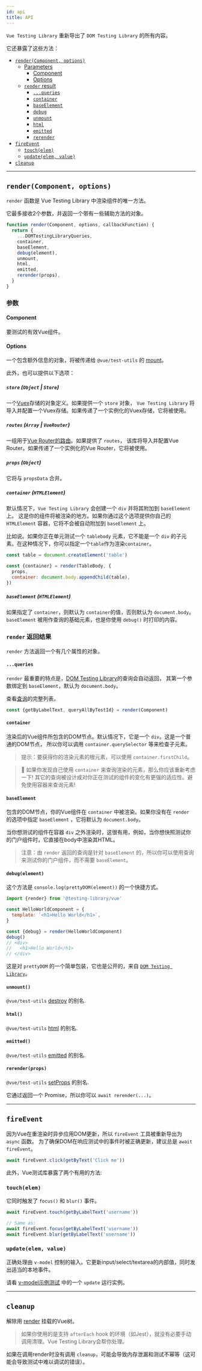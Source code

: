 ```yaml
---
id: api
title: API
---
```


`Vue Testing Library` 重新导出了 `DOM Testing Library` 的所有内容。

它还暴露了这些方法：

- [`render(Component, options)`](#rendercomponent-options)
  - [Parameters](#parameters)
    - [Component](#component)
    - [Options](#options)
  - [`render` result](#render-result)
    - [`...queries`](#queries)
    - [`container`](#container)
    - [`baseElement`](#baseelement)
    - [`debug`](#debugelement)
    - [`unmount`](#unmount)
    - [`html`](#html)
    - [`emitted`](#emitted)
    - [`rerender`](#rerenderprops)
- [`fireEvent`](#fireevent)
  - [`touch(elem)`](#touchelem)
  - [`update(elem, value)`](#updateelem-value)
- [`cleanup`](#cleanup)

---

## `render(Component, options)`

`render` 函数是 Vue Testing Library 中渲染组件的唯一方法。

它最多接收2个参数，并返回一个带有一些辅助方法的对象。

```js
function render(Component, options, callbackFunction) {
  return {
    ...DOMTestingLibraryQueries,
    container,
    baseElement,
    debug(element),
    unmount,
    html,
    emitted,
    rerender(props),
  }
}
```

### 参数

#### Component

要测试的有效Vue组件。

#### Options

一个包含额外信息的对象，将被传递给 `@vue/test-utils` 的 [mount](https://vue-test-utils.vuejs.org/api/options.html#mounting-options)。

此外，也可以提供以下选项：

##### `store` (`Object` | `Store`)

一个[Vuex](https://vuex.vuejs.org/)存储的对象定义。如果提供一个 `store` 对象，
`Vue Testing Library` 将导入并配置一个Vuex存储。如果传递了一个实例化的Vuex存储，它将被使用。

##### `routes` (`Array` | `VueRouter`)

一组用于[Vue Router的路由](https://router.vuejs.org/)。如果提供了 `routes`，
该库将导入并配置Vue Router。如果传递了一个实例化的Vue Router，它将被使用。

##### `props` (`Object`)

它将与 `propsData` 合并。

##### `container` (`HTMLElement`)

默认情况下，`Vue Testing Library` 会创建一个 `div` 并将其附加到 `baseElement` 上。
这是你的组件将被渲染的地方。如果你通过这个选项提供你自己的 `HTMLElement` 容器，它将不会被自动附加到 `baseElement` 上。

比如说。如果你正在单元测试一个 `tablebody` 元素，它不能是一个 `div` 的子元素。在这种情况下，你可以指定一个`table`作为渲染`container`。

```js
const table = document.createElement('table')

const {container} = render(TableBody, {
  props,
  container: document.body.appendChild(table),
})
```

##### `baseElement` (`HTMLElement`)

如果指定了 `container`，则默认为 `container`的值，否则默认为 `document.body`。 
`baseElement` 被用作查询的基础元素，也是你使用 `debug()` 时打印的内容。

### `render` 返回结果

`render` 方法返回一个有几个属性的对象。

#### `...queries`

`render` 最重要的特点是，[DOM Testing Library](queries/about.mdx)的查询会自动返回，
其第一个参数绑定到 `baseElement`，默认为 `document.body`。

查看[查询](queries/about.mdx)的完整列表。

```js
const {getByLabelText, queryAllByTestId} = render(Component)
```

#### `container`

渲染后的Vue组件所包含的DOM节点。默认情况下，它是一个 `div`。这是一个普通的DOM节点，
所以你可以调用 `container.querySelector` 等来检查子元素。

> 提示：要获得你的渲染元素的根元素，可以使用 `container.firstChild`。

> 🚨 如果你发现自己使用 `container` 来查询渲染的元素，那么你应该重新考虑一下! 
> 其它的查询被设计成对你正在测试的组件的变化有更强的适应性。避免使用容器来查询元素!

#### `baseElement`

包含的DOM节点，你的Vue组件在 `container` 中被渲染。如果你没有在 `render` 的选项中指定 `baseElement` ，它将默认为 `document.body`。

当你想测试的组件在容器 `div` 之外渲染时，这很有用，例如，当你想快照测试你的门户组件时，它直接在body中渲染其HTML。

> 注意：由 `render` 返回的查询是针对 `baseElement` 的，所以你可以使用查询来测试你的门户组件，而不需要 `baseElement`。

#### `debug(element)`

这个方法是 `console.log(prettyDOM(element))` 的一个快捷方式。

```jsx
import {render} from '@testing-library/vue'

const HelloWorldComponent = {
  template: `<h1>Hello World</h1>`,
}

const {debug} = render(HelloWorldComponent)
debug()
// <div>
//   <h1>Hello World</h1>
// </div>
```

这是对 `prettyDOM` 的一个简单包装，它也是公开的，来自
[`DOM Testing Library`](dom-testing-library/api-debugging.mdx/#prettydom)。

#### `unmount()`

`@vue/test-utils`
[destroy](https://vue-test-utils.vuejs.org/api/wrapper/#destroy) 的别名.

#### `html()`

`@vue/test-utils`
[html](https://vue-test-utils.vuejs.org/api/wrapper/#html) 的别名.

#### `emitted()`

`@vue/test-utils`
[emitted](https://vue-test-utils.vuejs.org/api/wrapper/#emitted) 的别名.

#### `rerender(props)`

`@vue/test-utils`
[setProps](https://test-utils.vuejs.org/api/#setprops) 的别名.

它通过返回一个 Promise，所以你可以 `await rerender(...)`。

---

## `fireEvent`

因为Vue在重渲染时异步应用DOM更新，所以 `fireEvent` 工具被重新导出为 `async` 函数。
为了确保DOM在响应测试中的事件时被正确更新，建议总是 `await ` `fireEvent`。

```js
await fireEvent.click(getByText('Click me'))
```

此外，Vue测试库暴露了两个有用的方法:

### `touch(elem)`

它同时触发了 `focus()` 和 `blur()` 事件。

```js
await fireEvent.touch(getByLabelText('username'))

// Same as:
await fireEvent.focus(getByLabelText('username'))
await fireEvent.blur(getByLabelText('username'))
```

### `update(elem, value)`

正确处理由 `v-model` 控制的输入。它更新input/select/textarea的内部值，同时发出适当的本地事件。

请看
[v-model示例测试](vue-testing-library/examples.mdx#example-using-v-model)
中的一个 `update` 运行实例。

---

## `cleanup`

解除用 [render](#rendercomponent-options-callback) 挂载的Vue树。

> 如果你使用的是支持 `afterEach` hook 的环境（如Jest），就没有必要手动调用清理。Vue Testing Library会帮你处理。

如果在调用render时没有调用 `cleanup`，可能会导致内存泄漏和测试不幂等（这可能会导致测试中难以调试的错误）。

